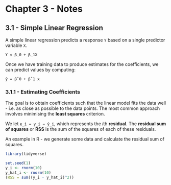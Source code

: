 # Chapter 3 - Notes

## 3.1 - Simple Linear Regression

A simple linear regression predicts a response `Y` based on a single predictor variable `X`. 
```
Y ≈ β_0 + β_1X
```

Once we have training data to produce estimates for the coefficients, we can predict values by computing:
```
ŷ = β̂ 0 + β̂ 1 x
```

### 3.1.1 - Estimating Coefficients

The goal is to obtain coefficients such that the linear model fits the data well - i.e. as close as possible to the data points. The most common approach involves minimising the **least squares** criterion.

We let `e_i = y_i − ŷ_i`, which represents the *i*th **residual**. The **residual sum of squares** or **RSS** is the sum of the squares of each of these residuals.

An example in R - we generate some data and calculate the residual sum of squares.

```r
library(tidyverse)
```
```r
set.seed(1)
y_i <- rnorm(10)
y_hat_i <- rnorm(10)
(RSS = sum((y_i - y_hat_i)^2))
```


